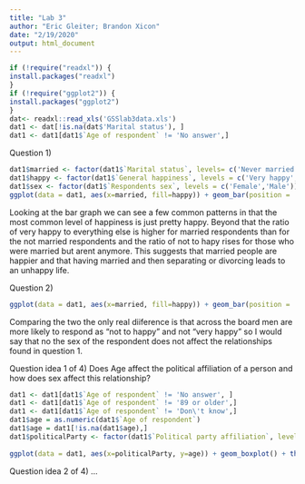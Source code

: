 ```yaml
---
title: "Lab 3"
author: "Eric Gleiter; Brandon Xicon"
date: "2/19/2020"
output: html_document
---
```


```r
if (!require("readxl")) {
install.packages("readxl")
}
if (!require("ggplot2")) {
install.packages("ggplot2")
}
dat<- readxl::read_xls('GSSlab3data.xls')
dat1 <- dat[!is.na(dat$'Marital status'), ]
dat1 <- dat1[dat1$`Age of respondent` != 'No answer',]
```

Question 1)
```r


dat1$married <- factor(dat1$`Marital status`, levels= c('Never married', 'Married','Widowed','Divorced','Separated','No answer'))
dat1$happy <- factor(dat1$`General happiness`, levels = c('Very happy','Pretty happy','Not too happy','No answer','Not applicable','Don\'t know'))
dat1$sex <- factor(dat1$`Respondents sex`, levels = c('Female','Male'))
ggplot(data = dat1, aes(x=married, fill=happy)) + geom_bar(position = 'Dodge') +xlab("Marital Status") + ylab("Number of respondents") + labs(title="Number of Responents vs Marital Status by Happiness level")
```
Looking at the bar graph we can see a few common patterns in that the most common level of happiness is just pretty happy. Beyond that the ratio of very happy to everything else is higher for married respondents than for the not married respondents and the ratio of not to hapy rises for those who were married but arent anymore. This suggests that married people are happier and that having married and then separating or divorcing leads to an unhappy life.


Question 2)
```r
ggplot(data = dat1, aes(x=married, fill=happy)) + geom_bar(position = 'Dodge') + theme(axis.text.x=element_text(angle=90,hjust=1,vjust=0.5)) + facet_wrap(vars(sex)) +xlab("Marital Status") + ylab("Number of respondents") + labs(title="Number of Responents vs Maritial Status by Happiness level, faceted by sex")
```
Comparing the two the only real diiference is that across the board men are more likely to respond as "not to happy" and not "very happy" so I would say that no the sex of the respondent does not affect the relationships found in question 1.

Question idea 1 of 4)
Does Age affect the political affiliation of a person and how does sex affect this relationship?
```r
dat1 <- dat1[dat1$`Age of respondent` != 'No answer', ]
dat1 <- dat1[dat1$`Age of respondent` != '89 or older',]
dat1 <- dat1[dat1$`Age of respondent` != 'Don\'t know',]
dat1$age = as.numeric(dat1$`Age of respondent`)
dat1$age = dat1[!is.na(dat1$age),]
dat1$politicalParty <- factor(dat1$`Political party affiliation`, levels = c('No answer','Don\'t know', 'Other party','Strong republican','Not str republican',
                                                                             'Ind,near rep','Independent','Ind,near dem','Not str democrat','Strong democrat'))
ggplot(data = dat1, aes(x=politicalParty, y=age)) + geom_boxplot() + theme(axis.text.x=element_text(angle=90,hjust=1,vjust=0.5)) + facet_wrap(vars(sex)) +xlab("Age") + ylab("Number of respondents") + labs(title="Number of Responents vs Maritial Status by Happiness level, faceted by sex")


```
Question idea 2 of 4)
...



